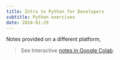 ```yaml
---
title: Intro to Python for Developers
subtitle: Python exercises
date: 2024-01-29
---
```


Notes provided on a different platform,

> See Interactive [notes in Google Colab](https://colab.research.google.com/drive/1w6pGQI2jMATej6Uxg9OmNbOXSZu8moTM?usp=sharing).

